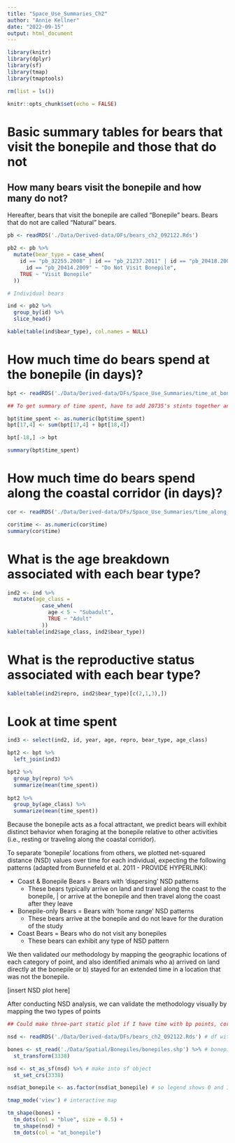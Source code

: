 ```yaml
---
title: "Space_Use_Summaries_Ch2"
author: "Annie Kellner"
date: "2022-09-15"
output: html_document
---
```


```r

library(knitr)
library(dplyr)
library(sf)
library(tmap)
library(tmaptools)

rm(list = ls())

knitr::opts_chunk$set(echo = FALSE)

```

# Basic summary tables for bears that visit the bonepile and those that do not

## How many bears visit the bonepile and how many do not?

Hereafter, bears that visit the bonepile are called "Bonepile" bears. Bears that do not are called "Natural" bears. 


```r

pb <- readRDS('./Data/Derived-data/DFs/bears_ch2_092122.Rds')

pb2 <- pb %>%
  mutate(bear_type = case_when(
    id == "pb_32255.2008" | id == "pb_21237.2011" | id == "pb_20418.2005" | 
      id == "pb_20414.2009" ~ "Do Not Visit Bonepile",
    TRUE ~ "Visit Bonepile"
  ))

# Individual bears

ind <- pb2 %>%
  group_by(id) %>%
  slice_head() 

kable(table(ind$bear_type), col.names = NULL)

```

# How much time do bears spend at the bonepile (in days)?

```r

bpt <- readRDS('./Data/Derived-data/DFs/Space_Use_Summaries/time_at_bonepile.Rds')

## To get summary of time spent, have to add 20735's stints together and remove second entry

bpt$time_spent <- as.numeric(bpt$time_spent)
bpt[17,4] <- sum(bpt[17,4] + bpt[18,4])

bpt[-18,] -> bpt

summary(bpt$time_spent)

```

# How much time do bears spend along the coastal corridor (in days)?

```r

cor <- readRDS('./Data/Derived-data/DFs/Space_Use_Summaries/time_along_corr.Rds')

cor$time <- as.numeric(cor$time)
summary(cor$time)

```

# What is the age breakdown associated with each bear type?

```r

ind2 <- ind %>%
  mutate(age_class = 
           case_when(
             age < 5 ~ "Subadult",
             TRUE ~ "Adult"
           ))
kable(table(ind2$age_class, ind2$bear_type))

```

# What is the reproductive status associated with each bear type?

```r

kable(table(ind2$repro, ind2$bear_type)[c(2,1,3),])

```

# Look at time spent 

```r
ind3 <- select(ind2, id, year, age, repro, bear_type, age_class)

bpt2 <- bpt %>%
  left_join(ind3)

bpt2 %>%
  group_by(repro) %>%
  summarize(mean(time_spent))
  
bpt2 %>%
  group_by(age_class) %>%
  summarize(mean(time_spent))

```







Because the bonepile acts as a focal attractant, we predict bears will exhibit distinct behavior when foraging at the bonepile relative to other activities (i.e., resting or traveling along the coastal corridor). 

To separate 'bonepile' locations from others, we plotted net-squared distance (NSD) values over time for each individual, expecting the following patterns (adapted from Bunnefeld et al. 2011 - PROVIDE HYPERLINK): 

  * Coast & Bonepile Bears = Bears with 'dispersing' NSD patterns
    + These bears typically arrive on land and travel along the coast to the bonepile,
    | or arrive at the bonepile and then travel along the coast after they leave
    
  * Bonepile-only Bears = Bears with 'home range' NSD patterns
    + These bears arrive at the bonepile and do not leave for the duration of the study
    
  * Coast Bears = Bears who do not visit any bonepiles
    + These bears can exhibit any type of NSD pattern

We then validated our methodology by mapping the geographic locations of each category of point, and also identified animals who a) arrived on land directly at the bonepile or b) stayed for an extended time in a location that was not the bonepile. 

[insert NSD plot here]


After conducting NSD analysis, we can validate the methodology visually by mapping the two types of points

```r

## Could make three-part static plot if I have time with bp points, corridor points, and both

nsd <- readRDS('./Data/Derived-data/DFs/bears_ch2_092122.Rds') # df with at_bonepile

bones <- st_read('./Data/Spatial/Bonepiles/bonepiles.shp') %>% # bonepile shp
  st_transform(3338)

nsd <- st_as_sf(nsd) %>% # make into sf object
  st_set_crs(3338) 

nsd$at_bonepile <- as.factor(nsd$at_bonepile) # so legend shows 0 and 1 rather than 0-1 continuous scale

tmap_mode('view') # interactive map

tm_shape(bones) + 
  tm_dots(col = "blue", size = 0.5) + 
  tm_shape(nsd) + 
  tm_dots(col = "at_bonepile")

```






